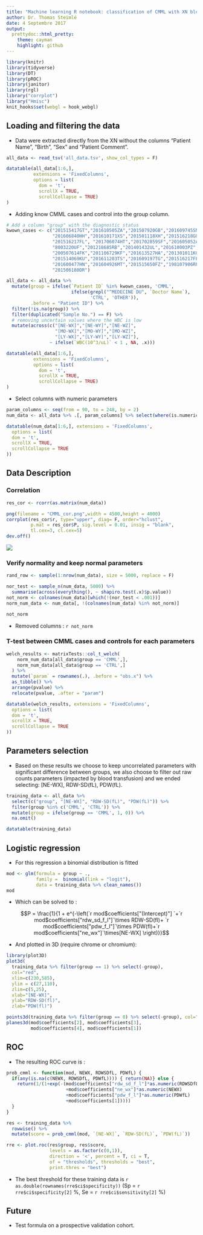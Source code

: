 ```yaml
---
title: "Machine learning R notebook: classification of CMML with XN blood cell analyzer parameters"
author: Dr. Thomas Steimlé
date: 4 Septembre 2017
output: 
  prettydoc::html_pretty:
    theme: cayman
    highlight: github
---
```


```r
library(knitr)
library(tidyverse)
library(DT)
library(pROC)
library(janitor)
library(rgl)
library("corrplot")
library("Hmisc")
knit_hooks$set(webgl = hook_webgl)
```

## Loading and filtering the data

+ Data were extracted directly from the XN without the columns "Patient Name", "Birth", "Sex" and "Patient Comment".

```r
all_data <- read_tsv('all_data.tsv', show_col_types = F)

datatable(all_data[1:6,], 
          extensions = 'FixedColumns',
          options = list(
            dom = 't',
            scrollX = TRUE,
            scrollCollapse = TRUE)
)
```


+ Adding know CMML cases and control into the group column.

```r
# Add a column "group" with the diagnostic status
kwown_cases <- c("201515417GT","201610505ZA","201507920GB","201609745SN",
                 "201606840HH","201610171XS","201501118XH","201516218GU",
                 "201516217FL", "201706074HT","201702859SF","201605052AB",
                 "8003220UF","201218685RB","201401432UL","201610003PZ",
                 "200507614FK","201106729KF","201613527HA","201301011KG",
                 "201514069KU","201611203TS","201609197TG","201516217FL",
                 "201600477HN","201604926MT","201515650FZ","198107906RP",
                 "201506180DR")

all_data <- all_data %>% 
  mutate(group = ifelse(`Patient ID` %in% kwown_cases, 'CMML', 
                        ifelse(grepl("^MEDECINE DU", `Doctor Name`), 
                               'CTRL', 'OTHER')), 
         .before = "Patient ID") %>%
  filter(!is.na(group)) %>%
  filter(duplicated("Sample No.") == F) %>%
  # removing uncertain values where the WBC is low
  mutate(across(c("[NE-WX]","[NE-WY]","[NE-WZ]",
                  "[MO-WX]","[MO-WY]","[MO-WZ]",
                  "[LY-WX]","[LY-WY]","[LY-WZ]"), 
                ~ ifelse(`WBC(10^3/uL)` < 1 , NA, .x)))

datatable(all_data[1:6,], 
          extensions = 'FixedColumns',
          options = list(
            dom = 't',
            scrollX = TRUE,
            scrollCollapse = TRUE)
)
```


+ Select columns with numeric parameters

```r
param_columns <- seq(from = 90, to = 248, by = 2)
num_data <- all_data %>% .[, param_columns] %>% select(where(is.numeric)) 

datatable(num_data[1:6,], extensions = 'FixedColumns',
  options = list(
  dom = 't',
  scrollX = TRUE,
  scrollCollapse = TRUE
))
```

## Data Description 

### Correlation

```r
res_cor <- rcorr(as.matrix(num_data))

png(filename = "CMML_cor.png",width = 4500,height = 4000)
corrplot(res_cor$r, type="upper", diag= F, order="hclust",
         p.mat = res_cor$P, sig.level = 0.01, insig = "blank", 
         tl.cex=3, cl.cex=5)
dev.off()

```
![](CMML_cor.png)

### Verify normality and keep normal parameters

```r
rand_row <- sample(1:nrow(num_data), size = 5000, replace = F)

nor_test <- sample_n(num_data, 5000) %>% 
  summarise(across(everything(), ~ shapiro.test(.x)$p.value)) 
not_norm <- colnames(num_data)[which(!(nor_test < .001))] 
norm_num_data <- num_data[, !(colnames(num_data) %in% not_norm)]

not_norm
```
+ Removed columns : `r not_norm`

### T-test between CMML cases and controls for each parameters

```r
welch_results <- matrixTests::col_t_welch(
    norm_num_data[all_data$group == 'CMML',], 
    norm_num_data[all_data$group == 'CTRL',]
  ) %>%
  mutate(`param` = rownames(.), .before = "obs.x") %>%
  as_tibble() %>%
  arrange(pvalue) %>%
  relocate(pvalue, .after = "param")

datatable(welch_results, extensions = 'FixedColumns',
  options = list(
  dom = 't',
  scrollX = TRUE,
  scrollCollapse = TRUE
))
```
## Parameters selection

+ Based on these results we choose to keep uncorrelated parameters with significant difference between groups, we also choose to filter out raw counts parameters (impacted by blood transfusion) and we ended selecting: [NE-WX], RDW-SD(fL), PDW(fL).

```r
training_data <- all_data %>% 
  select(c("group", "[NE-WX]", "RDW-SD(fL)", "PDW(fL)")) %>%
  filter(group %in% c('CMML', 'CTRL')) %>%
  mutate(group = ifelse(group == 'CMML', 1, 0)) %>%
  na.omit()

datatable(training_data)
```

## Logistic regression

+ For this regression a binomial distribution is fitted

```r
mod <- glm(formula = group ~ ., 
           family =  binomial(link = "logit"), 
           data = training_data %>% clean_names())
mod
```
+ Which can be solved to :

$$P = \frac{1}{1 + e^{-\left(`r mod$coefficients["(Intercept)"] `+`r mod$coefficients["rdw_sd_f_l"]`\times RDW-SD(fl)+ `r mod$coefficients["pdw_f_l"]`\times PDW(fl)+`r mod$coefficients["ne_wx"]`\times[NE-WX] \right)}}$$

+ And plotted in 3D (require chrome or chromium):

```r
library(plot3D)
plot3d(
  training_data %>% filter(group == 1) %>% select(-group), 
  col="red", 
  xlim=c(230,585),
  ylim = c(27,110),
  zlim=c(5,25), 
  xlab="[NE-WX]",
  ylab="RDW-SD(fl)",
  zlab="PDW(fl)")

points3d(training_data %>% filter(group == 0) %>% select(-group), col="blue")
planes3d(mod$coefficients[2], mod$coefficients[3],
         mod$coefficients[4], mod$coefficients[1])

```

## ROC
+ The resulting ROC curve is :
```r
prob_cmml <- function(mod, NEWX, RDWSDfL, PDWfL) {
  if(any(is.na(c(NEWX, RDWSDfL, PDWfL)))) { return(NA)} else {
    return(1/(1+exp(-(mod$coefficients["rdw_sd_f_l"]*as.numeric(RDWSDfL)
                      +mod$coefficients["ne_wx"]*as.numeric(NEWX)
                      +mod$coefficients["pdw_f_l"]*as.numeric(PDWfL)
                      +mod$coefficients[1]))))
  }
}

res <- training_data %>% 
  rowwise() %>% 
  mutate(score = prob_cmml(mod, `[NE-WX]`, `RDW-SD(fL)`, `PDW(fL)`))

rre <- plot.roc(res$group, res$score, 
                levels = as.factor(c(0,1)), 
                direction = '<', percent = T, ci = T, 
                of = "thresholds", thresholds = "best",
                print.thres = "best")
```

+ The best threshold for these training data is `r as.double(rownames(rre$ci$specificity))` (Sp =  `r rre$ci$specificity[2]` %, Se = `r rre$ci$sensitivity[2]` %)

## Future

+ Test formula on a prospective validation cohort.